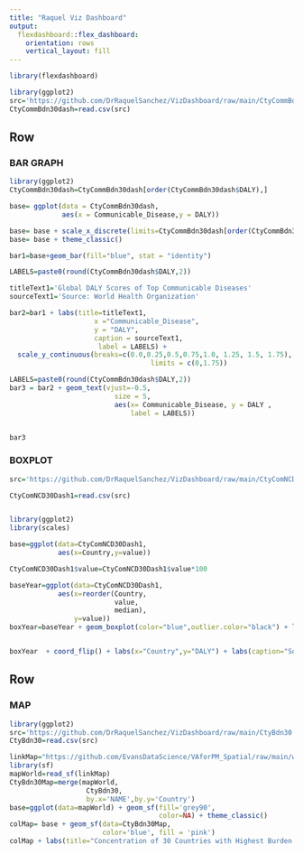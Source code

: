 ```yaml
---
title: "Raquel Viz Dashboard"
output: 
  flexdashboard::flex_dashboard:
    orientation: rows
    vertical_layout: fill
---
```


```r
library(flexdashboard)

library(ggplot2)
src='https://github.com/DrRaquelSanchez/VizDashboard/raw/main/CtyCommBdn30dash.csv'
CtyCommBdn30dash=read.csv(src)


```

Row {data-height=800}
-----------------------------------------------------------------------

### BAR GRAPH

```r
library(ggplot2)
CtyCommBdn30dash=CtyCommBdn30dash[order(CtyCommBdn30dash$DALY),]

base= ggplot(data = CtyCommBdn30dash, 
             aes(x = Communicable_Disease,y = DALY)) 

base= base + scale_x_discrete(limits=CtyCommBdn30dash[order(CtyCommBdn30dash$DALY),'Communicable_Disease']) 
base= base + theme_classic()

bar1=base+geom_bar(fill="blue", stat = "identity")

LABELS=paste0(round(CtyCommBdn30dash$DALY,2))

titleText1='Global DALY Scores of Top Communicable Diseases'
sourceText1='Source: World Health Organization'

bar2=bar1 + labs(title=titleText1,
                     x ="Communicable_Disease", 
                     y = "DALY",
                     caption = sourceText1,
                      label = LABELS) + 
  scale_y_continuous(breaks=c(0.0,0.25,0.5,0.75,1.0, 1.25, 1.5, 1.75),
                                   limits = c(0,1.75))

LABELS=paste0(round(CtyCommBdn30dash$DALY,2))
bar3 = bar2 + geom_text(vjust=-0.5, 
                          size = 5,
                          aes(x= Communicable_Disease, y = DALY ,
                              label = LABELS))


bar3

```




### BOXPLOT

```r
src='https://github.com/DrRaquelSanchez/VizDashboard/raw/main/CtyComNCD30Dash1.csv'

CtyComNCD30Dash1=read.csv(src)


library(ggplot2)
library(scales)

base=ggplot(data=CtyComNCD30Dash1,
            aes(x=Country,y=value))

CtyComNCD30Dash1$value=CtyComNCD30Dash1$value*100

baseYear=ggplot(data=CtyComNCD30Dash1,
            aes(x=reorder(Country,
                          value,
                          median),
                y=value)) 
boxYear=baseYear + geom_boxplot(color="blue",outlier.color="black") + labs(title = "Total % Burden Disease for Top 30 Countries ") + scale_y_continuous(breaks=c(5,15,25,35,45,55),limits=c(5,55),labels=unit_format(suffix="%"))


boxYear  + coord_flip() + labs(x="Country",y="DALY") + labs(caption="Source:World Health Organization")

```


Row {data-height=900}
-----------------------------------------------------------------------
### MAP

```r

library(ggplot2)
src='https://github.com/DrRaquelSanchez/VizDashboard/raw/main/CtyBdn30.csv'
CtyBdn30=read.csv(src)

linkMap="https://github.com/EvansDataScience/VAforPM_Spatial/raw/main/worldMap.geojson"
library(sf)
mapWorld=read_sf(linkMap)
CtyBdn30Map=merge(mapWorld, 
                   CtyBdn30, 
                   by.x='NAME',by.y='Country') 
base=ggplot(data=mapWorld) + geom_sf(fill='grey90',
                                     color=NA) + theme_classic()
colMap= base + geom_sf(data=CtyBdn30Map,
                       color='blue', fill = 'pink')
colMap + labs(title="Concentration of 30 Countries with Highest Burden of Disease") + labs(caption="source: World Health Organization")
```


